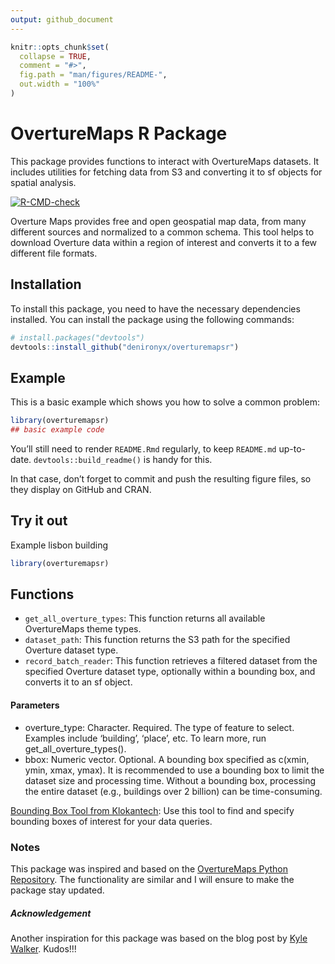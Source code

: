 ```yaml
---
output: github_document
---
```


<!-- README.md is generated from README.Rmd. Please edit that file -->

```r
knitr::opts_chunk$set(
  collapse = TRUE,
  comment = "#>",
  fig.path = "man/figures/README-",
  out.width = "100%"
)
```

# OvertureMaps R Package

This package provides functions to interact with OvertureMaps datasets. It includes utilities for fetching data from S3 and converting it to sf objects for spatial analysis.

<!-- badges: start -->

[![R-CMD-check](https://github.com/denironyx/overturemapsr/actions/workflows/R-CMD-check.yaml/badge.svg)](https://github.com/denironyx/overturemapsr/actions/workflows/R-CMD-check.yaml)

<!-- badges: end -->

Overture Maps provides free and open geospatial map data, from many different sources and normalized to a common schema. This tool helps to download Overture data within a region of interest and converts it to a few different file formats.

## Installation

To install this package, you need to have the necessary dependencies installed. You can install the package using the following commands:

``` r
# install.packages("devtools")
devtools::install_github("denironyx/overturemapsr")
```

## Example

This is a basic example which shows you how to solve a common problem:

```r
library(overturemapsr)
## basic example code
```

You'll still need to render `README.Rmd` regularly, to keep `README.md` up-to-date. `devtools::build_readme()` is handy for this.

In that case, don't forget to commit and push the resulting figure files, so they display on GitHub and CRAN.

## Try it out

Example lisbon building
```r
library(overturemapsr)


```

## Functions

- `get_all_overture_types`:  This function returns all available OvertureMaps theme types. 
- `dataset_path`: This function returns the S3 path for the specified Overture dataset type. 
- `record_batch_reader`: This function retrieves a filtered dataset from the specified Overture dataset type, optionally within a bounding box, and converts it to an sf object.

#### Parameters

-   overture_type: Character. Required. The type of feature to select. Examples include 'building', 'place', etc. To learn more, run get_all_overture_types().
-   bbox: Numeric vector. Optional. A bounding box specified as c(xmin, ymin, xmax, ymax). It is recommended to use a bounding box to limit the dataset size and processing time. Without a bounding box, processing the entire dataset (e.g., buildings over 2 billion) can be time-consuming.


[Bounding Box Tool from Klokantech](https://boundingbox.klokantech.com/): Use this tool to find and specify bounding boxes of interest for your data queries.

### Notes
This package was inspired and based on the [OvertureMaps Python Repository](https://github.com/OvertureMaps/overturemaps-py/tree/main). The functionality are similar and I will ensure to make the package stay updated.


##### Acknowledgement
Another inspiration for this package was based on the blog post by [Kyle Walker](https://walker-data.com/posts/overture-buildings/). Kudos!!!
